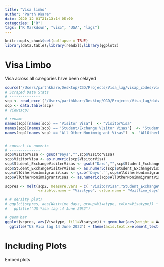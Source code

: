 ```yaml
---
title: "Visa limbo"
author: "Parth Khare"
date: 2020-12-01T21:13:14-05:00
categories: ["R"]
tags: ["R Markdown", "visa", "USA", "lags"]
---
```

 
```r
knitr::opts_chunk$set(collapse = TRUE)
library(data.table);library(readxl);library(ggplot2)
```

# Visa Limbo

Visa across all categories have been delayed


```r
source('/Users/parthkhare/Desktop/CGD/Projects/Visa_lag/visap_codes/visalag_anlys.R')
# Scraped Data Stats
# --------------
scp <- read_excel('/Users/parthkhare/Desktop/CGD/Projects/Visa_lag/data/Scrapeddt_14jun22.xlsx')
scp <- data.table(scp)
# View(scp)

# rename
names(scp)[names(scp) == "Visitor Visa"]  <- "VisitorVisa"
names(scp)[names(scp) == "Student/Exchange Visitor Visas"]  <- "Student_ExchangeVisitorVisas"
names(scp)[names(scp) == "All Other Nonimmigrant Visas"]  <- "AllOtherNonimmigrantVisas"


# convert to numeric
# --------------
scp$VisitorVisa <- gsub("Days","",scp$VisitorVisa)
scp$VisitorVisa <- as.numeric(scp$VisitorVisa)
scp$Student_ExchangeVisitorVisas <- gsub("Days","",scp$Student_ExchangeVisitorVisas)
scp$Student_ExchangeVisitorVisas <- as.numeric(scp$Student_ExchangeVisitorVisas)
scp$AllOtherNonimmigrantVisas <- gsub("Days","",scp$AllOtherNonimmigrantVisas)
scp$AllOtherNonimmigrantVisas <- as.numeric(scp$AllOtherNonimmigrantVisas)

scpres <- melt(scp2, measure.vars = c( "VisitorVisa","Student_ExchangeVisitorVisas","AllOtherNonimmigrantVisas"),
               variable.name = "Visatype", value.name = "Waittime_days")

```


```r
# # density plots
# ggplot(scpres, aes(Waittime_days, group=Visatype, color=Visatype)) + geom_density() +
#   ggtitle("US Visa lag 14 June 2022")

# geom bar
ggplot(scpres, aes(Visatype, fill=Visatype)) + geom_bar(aes(weight = Waittime_days)) +
  ggtitle("US Visa lag 14 June 2022") + theme(axis.text.x=element_text(angle=15,hjust=1))
```
<!-- ![](/cleaning-variant/ephemeral.png){width=500px} -->
  
  
# Including Plots
  
Embed plots



